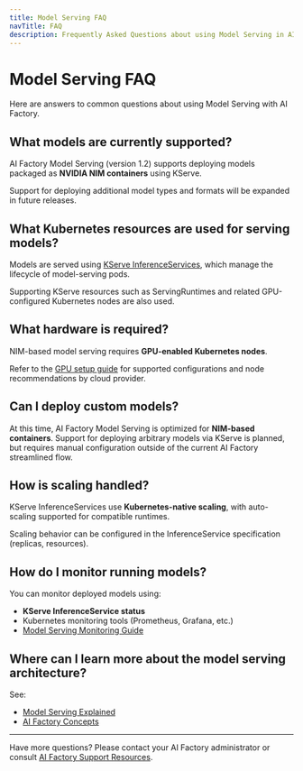 ```yaml
---
title: Model Serving FAQ
navTitle: FAQ
description: Frequently Asked Questions about using Model Serving in AI Factory with KServe.
---
```


# Model Serving FAQ

Here are answers to common questions about using Model Serving with AI Factory.

## What models are currently supported?

AI Factory Model Serving (version 1.2) supports deploying models packaged as **NVIDIA NIM containers** using KServe.

Support for deploying additional model types and formats will be expanded in future releases.

## What Kubernetes resources are used for serving models?

Models are served using [KServe InferenceServices](https://kserve.github.io/website/), which manage the lifecycle of model-serving pods.

Supporting KServe resources such as ServingRuntimes and related GPU-configured Kubernetes nodes are also used.

## What hardware is required?

NIM-based model serving requires **GPU-enabled Kubernetes nodes**.

Refer to the [GPU setup guide](../model-serving/update-gpu-resources) for supported configurations and node recommendations by cloud provider.

## Can I deploy custom models?

At this time, AI Factory Model Serving is optimized for **NIM-based containers**. Support for deploying arbitrary models via KServe is planned, but requires manual configuration outside of the current AI Factory streamlined flow.

## How is scaling handled?

KServe InferenceServices use **Kubernetes-native scaling**, with auto-scaling supported for compatible runtimes.

Scaling behavior can be configured in the InferenceService specification (replicas, resources).

## How do I monitor running models?

You can monitor deployed models using:

-   **KServe InferenceService status**
-   Kubernetes monitoring tools (Prometheus, Grafana, etc.)
-   [Model Serving Monitoring Guide](./monitor-inferenceservice)

## Where can I learn more about the model serving architecture?

See:

-   [Model Serving Explained](../../learn/explained/model-serving-explained)
-   [AI Factory Concepts](/edb-postgres-ai/ai-factory/learn/explained/ai-factory-concepts#model-serving-and-inference-kserve)

* * *

Have more questions? Please contact your AI Factory administrator or consult [AI Factory Support Resources](../..).
